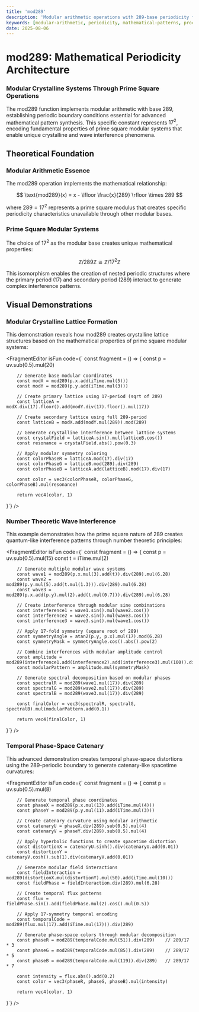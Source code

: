 ```yaml
---
title: 'mod289'
description: 'Modular arithmetic operations with 289-base periodicity for advanced mathematical pattern synthesis'
keywords: [modular-arithmetic, periodicity, mathematical-patterns, procedural-noise, number-theory]
date: 2025-08-06
---
```



# mod289: Mathematical Periodicity Architecture

### Modular Crystalline Systems Through Prime Square Operations

The mod289 function implements modular arithmetic with base 289, establishing periodic boundary conditions essential for advanced mathematical pattern synthesis. This specific constant represents $17^2$, encoding fundamental properties of prime square modular systems that enable unique crystalline and wave interference phenomena.

## Theoretical Foundation

### Modular Arithmetic Essence

The mod289 operation implements the mathematical relationship:

$$
\text{mod289}(x) = x - \lfloor \frac{x}{289} \rfloor \times 289
$$

where $289 = 17^2$ represents a prime square modulus that creates specific periodicity characteristics unavailable through other modular bases.

### Prime Square Modular Systems

The choice of $17^2$ as the modular base creates unique mathematical properties:

$$
\mathbb{Z}/289\mathbb{Z} \cong \mathbb{Z}/17^2\mathbb{Z}
$$

This isomorphism enables the creation of nested periodic structures where the primary period (17) and secondary period (289) interact to generate complex interference patterns.

## Visual Demonstrations

### Modular Crystalline Lattice Formation

This demonstration reveals how mod289 creates crystalline lattice structures based on the mathematical properties of prime square modular systems:

<FragmentEditor
        isFun
        code={`
const fragment = () => {
        const p = uv.sub(0.5).mul(20)
        
        // Generate base modular coordinates
        const modX = mod289(p.x.add(iTime.mul(5)))
        const modY = mod289(p.y.add(iTime.mul(3)))
        
        // Create primary lattice using 17-period (sqrt of 289)
        const latticeA = modX.div(17).floor().add(modY.div(17).floor().mul(17))
        
        // Create secondary lattice using full 289-period  
        const latticeB = modX.add(modY.mul(289)).mod(289)
        
        // Generate crystalline interference between lattice systems
        const crystalField = latticeA.sin().mul(latticeB.cos())
        const resonance = crystalField.abs().pow(0.3)
        
        // Apply modular symmetry coloring
        const colorPhaseR = latticeA.mod(17).div(17)
        const colorPhaseG = latticeB.mod(289).div(289) 
        const colorPhaseB = latticeA.add(latticeB).mod(17).div(17)
        
        const color = vec3(colorPhaseR, colorPhaseG, colorPhaseB).mul(resonance)
        
        return vec4(color, 1)
}`}
/>

### Number Theoretic Wave Interference

This example demonstrates how the prime square nature of 289 creates quantum-like interference patterns through number theoretic principles:

<FragmentEditor
        isFun
        code={`
const fragment = () => {
        const p = uv.sub(0.5).mul(15)
        const t = iTime.mul(2)
        
        // Generate multiple modular wave systems
        const wave1 = mod289(p.x.mul(3).add(t)).div(289).mul(6.28)
        const wave2 = mod289(p.y.mul(5).add(t.mul(1.3))).div(289).mul(6.28) 
        const wave3 = mod289(p.x.add(p.y).mul(2).add(t.mul(0.7))).div(289).mul(6.28)
        
        // Create interference through modular sine combinations
        const interference1 = wave1.sin().mul(wave2.cos())
        const interference2 = wave2.sin().mul(wave3.cos())
        const interference3 = wave3.sin().mul(wave1.cos())
        
        // Apply 17-fold symmetry (square root of 289)
        const symmetryAngle = atan2(p.y, p.x).mul(17).mod(6.28)
        const symmetryMask = symmetryAngle.cos().abs().pow(2)
        
        // Combine interferences with modular amplitude control
        const amplitude = mod289(interference1.add(interference2).add(interference3).mul(100)).div(289)
        const modularPattern = amplitude.mul(symmetryMask)
        
        // Generate spectral decomposition based on modular phases
        const spectralR = mod289(wave1.mul(17)).div(289)
        const spectralG = mod289(wave2.mul(17)).div(289)
        const spectralB = mod289(wave3.mul(17)).div(289)
        
        const finalColor = vec3(spectralR, spectralG, spectralB).mul(modularPattern.add(0.1))
        
        return vec4(finalColor, 1)
}`}
/>

### Temporal Phase-Space Catenary

This advanced demonstration creates temporal phase-space distortions using the 289-periodic boundary to generate catenary-like spacetime curvatures:

<FragmentEditor
        isFun
        code={`
const fragment = () => {
        const p = uv.sub(0.5).mul(8)
        
        // Generate temporal phase coordinates
        const phaseX = mod289(p.x.mul(13).add(iTime.mul(4)))
        const phaseY = mod289(p.y.mul(11).add(iTime.mul(3)))
        
        // Create catenary curvature using modular arithmetic
        const catenaryU = phaseX.div(289).sub(0.5).mul(4)
        const catenaryV = phaseY.div(289).sub(0.5).mul(4)
        
        // Apply hyperbolic functions to create spacetime distortion
        const distortionX = catenaryU.sinh().div(catenaryU.add(0.01))
        const distortionY = catenaryV.cosh().sub(1).div(catenaryV.add(0.01))
        
        // Generate modular field interactions
        const fieldInteraction = mod289(distortionX.mul(distortionY).mul(50).add(iTime.mul(10)))
        const fieldPhase = fieldInteraction.div(289).mul(6.28)
        
        // Create temporal flux patterns
        const flux = fieldPhase.sin().add(fieldPhase.mul(2).cos().mul(0.5))
        
        // Apply 17-symmetry temporal encoding
        const temporalCode = mod289(flux.mul(17).add(iTime.mul(17))).div(289)
        
        // Generate phase-space colors through modular decomposition  
        const phaseR = mod289(temporalCode.mul(51)).div(289)    // 289/17 * 3
        const phaseG = mod289(temporalCode.mul(85)).div(289)    // 289/17 * 5  
        const phaseB = mod289(temporalCode.mul(119)).div(289)   // 289/17 * 7
        
        const intensity = flux.abs().add(0.2)
        const color = vec3(phaseR, phaseG, phaseB).mul(intensity)
        
        return vec4(color, 1)
}`}
/>